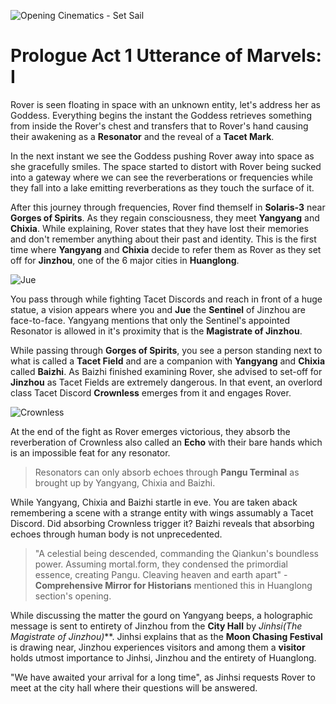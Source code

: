 ![Opening Cinematics - Set Sail](../../../snaps/prologue-act-1-space.png)

# Prologue Act 1 Utterance of Marvels: I

Rover is seen floating in space with an unknown entity, let's address her as Goddess. 
Everything begins the instant the Goddess retrieves something from inside the Rover's chest and transfers that to Rover's hand causing their awakening as a **Resonator** and the reveal of a **Tacet Mark**.

In the next instant we see the Goddess pushing Rover away into space as she gracefully smiles. The space started to distort with Rover being sucked into a gateway where we can see the reverberations or frequencies while they fall into a lake emitting reverberations as they touch the surface of it.

After this journey through frequencies, Rover find themself in **Solaris-3** near **Gorges of Spirits**. As they regain consciousness, they meet **Yangyang** and **Chixia**. While explaining, Rover states that they have lost their memories and don't remember anything about their past and identity. 
This is the first time where **Yangyang** and **Chixia** decide to refer them as Rover as they set off for **Jinzhou**, one of the 6 major cities in **Huanglong**.


![Jue](../../../snaps/prologue-act-1-jue.png)

You pass through while fighting Tacet Discords and reach in front of a huge statue, a vision appears where you and **Jue** the **Sentinel** of Jinzhou are face-to-face. Yangyang mentions that only the Sentinel's appointed Resonator is allowed in it's proximity that is the **Magistrate of Jinzhou**.

While passing through **Gorges of Spirits**, you see a person standing next to what is called a **Tacet Field** and are a companion with **Yangyang** and **Chixia** called **Baizhi**.
As Baizhi finished examining Rover, she advised to set-off for **Jinzhou** as Tacet Fields are extremely dangerous. In that event, an overlord class Tacet Discord **Crownless** emerges from it and engages Rover. 

![Crownless](./../../../snaps/prologue-act-1-crownless.png)

At the end of the fight as Rover emerges victorious, they absorb the reverberation of Crownless also called an **Echo** with their bare hands which is an impossible feat for any resonator.
>Resonators can only absorb echoes through **Pangu Terminal** as brought up by Yangyang, Chixia and Baizhi.


While Yangyang, Chixia and Baizhi startle in eve. You are taken aback remembering a scene with a strange entity with wings assumably a Tacet Discord. Did absorbing Crownless trigger it?
Baizhi reveals that absorbing echoes through human body is not unprecedented. 

> "A celestial being descended, commanding the Qiankun's boundless
power. Assuming mortal.form, they condensed the primordial essence,
creating Pangu. Cleaving heaven and earth apart"
 \- **Comprehensive Mirror for Historians** mentioned this in Huanglong section's opening.

While discussing the matter the gourd on Yangyang beeps, a holographic message is sent to entirety of Jinzhou from the **City Hall** by **Jinhsi*(The Magistrate of Jinzhou)***.
Jinhsi explains that as the **Moon Chasing Festival** is drawing near, Jinzhou experiences visitors and among them a **visitor** holds utmost importance to Jinhsi, Jinzhou and the entirety of Huanglong.

"We have awaited your arrival for a long time", as Jinhsi requests Rover to meet at the city hall where their questions will be answered. 